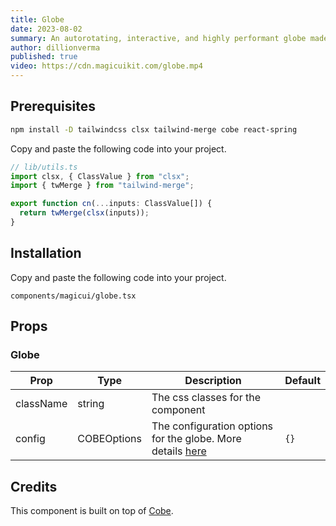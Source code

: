 ```yaml
---
title: Globe
date: 2023-08-02
summary: An autorotating, interactive, and highly performant globe made using WebGL.
author: dillionverma
published: true
video: https://cdn.magicuikit.com/globe.mp4
---
```


<ComponentPreview name="globe-demo" />

<Steps>

<Step>

## Prerequisites

```bash
npm install -D tailwindcss clsx tailwind-merge cobe react-spring
```

Copy and paste the following code into your project.

```typescript
// lib/utils.ts
import clsx, { ClassValue } from "clsx";
import { twMerge } from "tailwind-merge";

export function cn(...inputs: ClassValue[]) {
  return twMerge(clsx(inputs));
}
```

</Step>

<Step>

## Installation

Copy and paste the following code into your project.

```text
components/magicui/globe.tsx
```

<ComponentSource name="globe" />

</Step>

</Steps>

## Props

### Globe

| Prop      | Type        | Description                                                                                    | Default |
| --------- | ----------- | ---------------------------------------------------------------------------------------------- | ------- |
| className | string      | The css classes for the component                                                              |         |
| config    | COBEOptions | The configuration options for the globe. More details [here](https://cobe.vercel.app/docs/api) | `{}`    |

## Credits

This component is built on top of [Cobe](https://cobe.vercel.app/docs/api).
